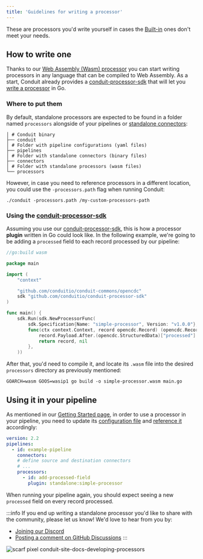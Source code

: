 ```yaml
---
title: 'Guidelines for writing a processor'
---
```


These are processors you'd write yourself in cases the [Built-in](/docs/using/processors/builtin/) ones don't meet your needs.

## How to write one

Thanks to our [Web Assembly (Wasm) processor](/docs/developing/processors/how-it-works) you can start writing processors in any language that can be compiled to Web Assembly. As a start, Conduit already provides a [conduit-processor-sdk](https://github.com/ConduitIO/conduit-processor-sdk) that will let you [write a processor](/docs/developing/processors/building) in Go.

### Where to put them

By default, standalone processors are expected to be found in a folder named `processors` alongside of your pipelines or [standalone connectors](/docs/using/connectors/getting-started):

```shell
│ # Conduit binary
├── conduit
│ # Folder with pipeline configurations (yaml files)
├── pipelines
│ # Folder with standalone connectors (binary files)
├── connectors
│ # Folder with standalone processors (wasm files)
└── processors
```

However, in case you need to reference processors in a different location, you could use the `-processors.path` flag when running Conduit:

```
./conduit -processors.path /my-custom-processors-path
```

### Using the [conduit-processor-sdk](https://github.com/ConduitIO/conduit-processor-sdk)

Assuming you use our [conduit-processor-sdk](https://github.com/ConduitIO/conduit-processor-sdk), this is how a processor **plugin** written in Go could look like. In the following example, we're going to be adding a `processed` field to each record processed by our pipeline:

```go
//go:build wasm

package main

import (
    "context"

    "github.com/conduitio/conduit-commons/opencdc"
    sdk "github.com/conduitio/conduit-processor-sdk"
)

func main() {
    sdk.Run(sdk.NewProcessorFunc(
        sdk.Specification{Name: "simple-processor", Version: "v1.0.0"},
        func(ctx context.Context, record opencdc.Record) (opencdc.Record, error) {
            record.Payload.After.(opencdc.StructuredData)["processed"] = true
            return record, nil
        },
    ))
```

After that, you'd need to compile it, and locate its `.wasm` file into the desired `processors` directory as previously mentioned:


```shell
GOARCH=wasm GOOS=wasip1 go build -o simple-processor.wasm main.go
```

## Using it in your pipeline


As mentioned in our [Getting Started page](/docs/using/processors/getting-started), in order to use a processor in your pipeline, you need to update its [configuration file](/docs/using/processors/getting-started#how-to-use-a-processor) and [reference it](/docs/using/processors/referencing) accordingly:


```yaml
version: 2.2
pipelines:
  - id: example-pipeline
    connectors:
    # define source and destination connectors
    # ...
    processors:
      - id: add-processed-field
        plugin: standalone:simple-processor
```

When running your pipeline again, you should expect seeing a new `processed` field on every record processed.

:::info
If you end up writing a standalone processor you'd like to share with the community, please let us know! We'd love to hear from you by:  

- [Joining our Discord](https://discord.meroxa.com/)
- [Posting a comment on GitHub Discussions](https://github.com/ConduitIO/conduit/discussions)
:::

![scarf pixel conduit-site-docs-developing-processors](https://static.scarf.sh/a.png?x-pxid=3108abd7-7971-40bd-a92e-87c4f2562fe6)